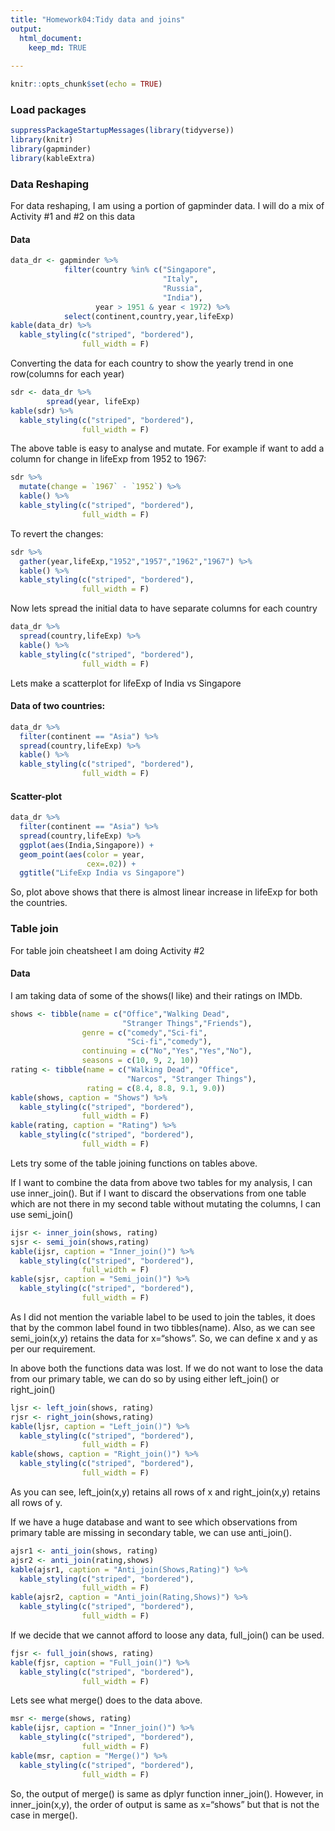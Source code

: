 ```yaml
---
title: "Homework04:Tidy data and joins"
output: 
  html_document:
    keep_md: TRUE
  
---
```


```r
knitr::opts_chunk$set(echo = TRUE)
```
### Load packages
```r
suppressPackageStartupMessages(library(tidyverse))
library(knitr)
library(gapminder)
library(kableExtra)
```

### Data Reshaping
For data reshaping, I am using a portion of gapminder data.
I will do a mix of Activity #1 and #2 on this data

#### Data
```r
data_dr <- gapminder %>% 
            filter(country %in% c("Singapore", 
                                  "Italy",
                                  "Russia",
                                  "India"),
                   year > 1951 & year < 1972) %>%
            select(continent,country,year,lifeExp)
kable(data_dr) %>% 
  kable_styling(c("striped", "bordered"),
                full_width = F)
```

Converting the data for each country to show the yearly trend in one row(columns for each year)

```r
sdr <- data_dr %>%
        spread(year, lifeExp)
kable(sdr) %>% 
  kable_styling(c("striped", "bordered"),
                full_width = F)
```

The above table is easy to analyse and mutate. For example if want to add a column for change in lifeExp from 1952 to 1967:

```r
sdr %>%
  mutate(change = `1967` - `1952`) %>%
  kable() %>% 
  kable_styling(c("striped", "bordered"),
                full_width = F)
```

To revert the changes:

```r
sdr %>% 
  gather(year,lifeExp,"1952","1957","1962","1967") %>%
  kable() %>% 
  kable_styling(c("striped", "bordered"),
                full_width = F)
```

Now lets spread the initial data to have separate columns for each country

```r
data_dr %>% 
  spread(country,lifeExp) %>% 
  kable() %>% 
  kable_styling(c("striped", "bordered"),
                full_width = F)
```

Lets make a scatterplot for lifeExp of India vs Singapore

#### Data of two countries:

```r
data_dr %>%
  filter(continent == "Asia") %>%
  spread(country,lifeExp) %>%
  kable() %>% 
  kable_styling(c("striped", "bordered"),
                full_width = F)
```


#### Scatter-plot

```r
data_dr %>%
  filter(continent == "Asia") %>%
  spread(country,lifeExp) %>%
  ggplot(aes(India,Singapore)) +
  geom_point(aes(color = year,
                 cex=.02)) +
  ggtitle("LifeExp India vs Singapore")

```

So, plot above shows that there is almost linear increase in lifeExp for both the countries.

### Table join
For table join cheatsheet I am doing Activity #2

#### Data
I am taking data of some of the shows(I like) and their ratings on IMDb.

```r
shows <- tibble(name = c("Office","Walking Dead",
                         "Stranger Things","Friends"), 
                genre = c("comedy","Sci-fi",
                          "Sci-fi","comedy"),
                continuing = c("No","Yes","Yes","No"),
                seasons = c(10, 9, 2, 10))
rating <- tibble(name = c("Walking Dead", "Office",
                          "Narcos", "Stranger Things"), 
                 rating = c(8.4, 8.8, 9.1, 9.0))
kable(shows, caption = "Shows") %>% 
  kable_styling(c("striped", "bordered"),
                full_width = F)
kable(rating, caption = "Rating") %>% 
  kable_styling(c("striped", "bordered"),
                full_width = F)

```

Lets try some of the table joining functions on tables above.

If I want to combine the data from above two tables for my analysis, I can use inner_join(). But if I want to discard the observations from one table which are not there in my second table without mutating the columns, I can use semi_join()

```r
ijsr <- inner_join(shows, rating)
sjsr <- semi_join(shows,rating)
kable(ijsr, caption = "Inner_join()") %>% 
  kable_styling(c("striped", "bordered"),
                full_width = F)
kable(sjsr, caption = "Semi_join()") %>% 
  kable_styling(c("striped", "bordered"),
                full_width = F)
```

As I did not mention the variable label to be used to join the tables, it does that by the common label found in two tibbles(name). 
Also, as we can see semi_join(x,y) retains the data for x="shows". So, we can define x and y as per our requirement.

In above both the functions data was lost. If we do not want to lose the data from our primary table, we can do so by using either left_join() or right_join()

```r
ljsr <- left_join(shows, rating)
rjsr <- right_join(shows,rating)
kable(ljsr, caption = "Left_join()") %>% 
  kable_styling(c("striped", "bordered"),
                full_width = F)
kable(shows, caption = "Right_join()") %>% 
  kable_styling(c("striped", "bordered"),
                full_width = F)
```


As you can see, left_join(x,y) retains all rows of x and right_join(x,y) retains all rows of y.

If we have a huge database and want to see which observations from primary table are missing in secondary table, we can use anti_join().

```r
ajsr1 <- anti_join(shows, rating)
ajsr2 <- anti_join(rating,shows)
kable(ajsr1, caption = "Anti_join(Shows,Rating)") %>% 
  kable_styling(c("striped", "bordered"),
                full_width = F)
kable(ajsr2, caption = "Anti_join(Rating,Shows)") %>% 
  kable_styling(c("striped", "bordered"),
                full_width = F)
```

If we decide that we cannot afford to loose any data, full_join() can be used.

```r
fjsr <- full_join(shows, rating)
kable(fjsr, caption = "Full_join()") %>% 
  kable_styling(c("striped", "bordered"),
                full_width = F)
```

Lets see what merge() does to the data above.

```r
msr <- merge(shows, rating)
kable(ijsr, caption = "Inner_join()") %>% 
  kable_styling(c("striped", "bordered"),
                full_width = F)
kable(msr, caption = "Merge()") %>% 
  kable_styling(c("striped", "bordered"),
                full_width = F)
```

So, the output of merge() is same as dplyr function inner_join(). However, in inner_join(x,y), the order of output is same as x="shows" but that is not the case in merge().
